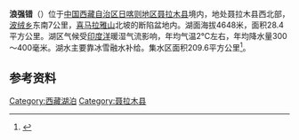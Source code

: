 {{ViewTibetanScript}}
{{Infobox_lake
 |湖泊名稱 =浪强错
 |湖泊照片 = 
 |湖泊照片標題 = 
 |測深圖 =
 |測深圖標題 =
 |湖泊所在地 = [[中国|中国]][[西藏|西藏]]
 |座標 = {{coord |28|43|N|85|53|E|display=inline,title|scale:500000_type:waterbody_region:CN}}
 |湖泊類別 = [[咸水湖|咸水湖]]
 |流入 =
 |流出 =
 |集水區面積 =209.6平方公里
 |集水區國家 =
 |湖泊長度 =7.8公里
 |湖泊闊度 =最大4.8公里<br />平均3.64公里
 |湖泊面積 =28.4平方公里
 |平均深度 = 
 |最深深度 = 
 |水體體積 =
 |湖水停留時間 =
 |湖岸線長度 =
 |海拔高度 = 4648米
 |湖中島嶼 =
 |湖邊城鎮 =
}}
{{Location map
 |China Tibet
 |mark=<!--dot-->Blue pog.svg
 |lat_deg=28|lat_min=43|lat_sec =
 |lon_deg=85|lon_min=53|lon_sec =
 |caption=浪强错在[[西藏|西藏]]的位置。
 |position=right
 |width=350
 |float=right
}}
'''浪强错'''（{{bo|z=གླང་བྱང་མཚོ|w=glang byang mtsho|t=Langjang Tso}}）位于[[中国|中国]][[西藏自治区|西藏自治区]][[日喀则地区|日喀则地区]][[聂拉木县|聂拉木县]]境内，地处聂拉木县西北部，[[波绒乡|波绒乡]]东南7公里，[[喜马拉雅山|喜马拉雅山]]北坡的断陷盆地内。湖面海拔4648米，面积28.4平方公里。湖区气候受[[印度洋|印度洋]]暖湿气流影响，年均气温2℃左右，年均降水量300～400毫米。湖水主要靠冰雪融水补给。集水区面积209.6平方公里<ref>{{cite book zh |author=王苏民 窦鸿身 |title=中国湖泊志 |format=M |edition=1 |location=北京 |publisher=科学出版社 |date=1998|pages=446|id= ISBN 7-03-006706-1}}</ref>。
==参考资料==
{{reflist}}
[[Category:西藏湖泊|Category:西藏湖泊]]
[[Category:聂拉木县|Category:聂拉木县]]